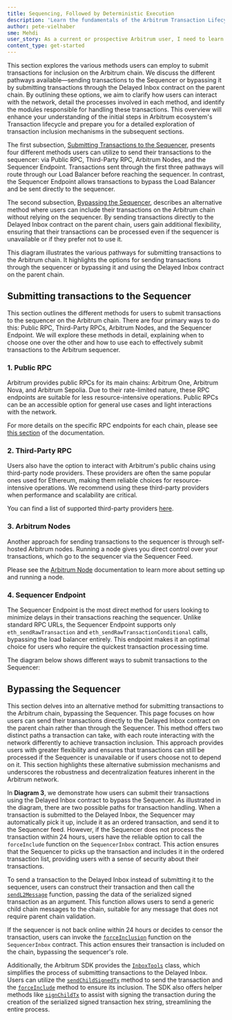 ```yaml
---
title: Sequencing, Followed by Deterministic Execution
description: 'Learn the fundamentals of the Arbitrum Transaction Lifecycle, sequencing, and deterministic execution.'
author: pete-vielhaber
sme: Mehdi
user_story: As a current or prospective Arbitrum user, I need to learn more about the transaction lifecycle.
content_type: get-started
---
```



This section explores the various methods users can employ to submit transactions for inclusion on the <a data-quicklook-from="arbitrum">Arbitrum</a> chain. We discuss the different pathways available—sending transactions to the <a data-quicklook-from="sequencer">Sequencer</a> or bypassing it by submitting transactions through the <a data-quicklook-from="delayed-inbox">Delayed Inbox</a> contract on the <a data-quicklook-from="parent-chain">parent chain</a>. By outlining these options, we aim to clarify how users can interact with the network, detail the processes involved in each method, and identify the modules responsible for handling these transactions. This overview will enhance your understanding of the initial steps in Arbitrum ecosystem's <a data-quicklook-from="transaction">Transaction</a> lifecycle and prepare you for a detailed exploration of transaction inclusion mechanisms in the subsequent sections.

The first subsection, [Submitting Transactions to the Sequencer](#submitting-transactions-to-the-sequencer), presents four different methods users can utilize to send their transactions to the sequencer: via Public RPC, Third-Party RPC, Arbitrum Nodes, and the Sequencer Endpoint. Transactions sent through the first three pathways will route through our Load Balancer before reaching the sequencer. In contrast, the Sequencer Endpoint allows transactions to bypass the Load Balancer and be sent directly to the sequencer.

The second subsection, [Bypassing the Sequencer](#bypassing-the-sequencer), describes an alternative method where users can include their transactions on the <a data-quicklook-from="arbitrum-chain">Arbitrum chain</a> without relying on the sequencer. By sending transactions directly to the Delayed Inbox contract on the parent chain, users gain additional flexibility, ensuring that their transactions can be processed even if the sequencer is unavailable or if they prefer not to use it.

This diagram illustrates the various pathways for submitting transactions to the Arbitrum chain. It highlights the options for sending transactions through the sequencer or bypassing it and using the Delayed Inbox contract on the parent chain.

<ImageZoom
  src="/img/haw-transaction-lifecycle.svg"
  alt="Transaction lifecycle diagram showing various pathways for submitting transactions"
  className="img-600px"
/>

## Submitting transactions to the Sequencer

This section outlines the different methods for users to submit transactions to the sequencer on the Arbitrum chain. There are four primary ways to do this: Public RPC, Third-Party RPCs, Arbitrum Nodes, and the Sequencer Endpoint. We will explore these methods in detail, explaining when to choose one over the other and how to use each to effectively submit transactions to the Arbitrum sequencer.

### 1. Public RPC

Arbitrum provides public RPCs for its main chains: <a data-quicklook-from="arbitrum-one">Arbitrum One</a>, <a data-quicklook-from="arbitrum-nova">Arbitrum Nova</a>, and Arbitrum Sepolia. Due to their rate-limited nature, these RPC endpoints are suitable for less resource-intensive operations. Public RPCs can be an accessible option for general use cases and light interactions with the network.

For more details on the specific RPC endpoints for each chain, please see [this section](https://docs.arbitrum.io/build-decentralized-apps/reference/node-providers#arbitrum-public-rpc-endpoints) of the documentation.

### 2. Third-Party RPC

Users also have the option to interact with Arbitrum's public chains using third-party node providers. These providers are often the same popular ones used for Ethereum, making them reliable choices for resource-intensive operations. We recommend using these third-party providers when performance and scalability are critical.

You can find a list of supported third-party providers [here](https://docs.arbitrum.io/build-decentralized-apps/reference/node-providers#third-party-rpc-providers).

### 3. Arbitrum Nodes

Another approach for sending transactions to the sequencer is through self-hosted Arbitrum nodes. Running a node gives you direct control over your transactions, which go to the sequencer via the <a data-quicklook-from="sequencer-feed">Sequencer Feed</a>.

Please see the [Arbitrum Node](https://docs.arbitrum.io/run-arbitrum-node/overview) documentation to learn more about setting up and running a node.

### 4. Sequencer Endpoint

The Sequencer Endpoint is the most direct method for users looking to minimize delays in their transactions reaching the sequencer. Unlike standard RPC URLs, the Sequencer Endpoint supports only `eth_sendRawTransaction` and `eth_sendRawTransactionConditional` calls, bypassing the load balancer entirely. This endpoint makes it an optimal choice for users who require the quickest transaction processing time.

The diagram below shows different ways to submit transactions to the Sequencer:

<ImageZoom
  src="/img/haw-submit-tx-to-sequencer.svg"
  alt="Submit transaction to the Sequencer"
  className="img-600px"
/>

## Bypassing the Sequencer

This section delves into an alternative method for submitting transactions to the Arbitrum chain, bypassing the Sequencer. This page focuses on how users can send their transactions directly to the Delayed Inbox contract on the parent chain rather than through the Sequencer. This method offers two distinct paths a transaction can take, with each route interacting with the network differently to achieve transaction inclusion. This approach provides users with greater flexibility and ensures that transactions can still be processed if the Sequencer is unavailable or if users choose not to depend on it. This section highlights these alternative submission mechanisms and underscores the robustness and decentralization features inherent in the Arbitrum network.

In **Diagram 3**, we demonstrate how users can submit their transactions using the Delayed Inbox contract to bypass the Sequencer. As illustrated in the diagram, there are two possible paths for transaction handling. When a transaction is submitted to the Delayed Inbox, the Sequencer may automatically pick it up, include it as an ordered transaction, and send it to the Sequencer feed. However, if the Sequencer does not process the transaction within 24 hours, users have the reliable option to call the `forceInclude` function on the `SequencerInbox` contract. This action ensures that the Sequencer to picks up the transaction and includes it in the ordered transaction list, providing users with a sense of security about their transactions.

<ImageZoom
  src="/img/haw-bypassing-the-sequencer.svg"
  alt="Bypassing the Sequencer"
  className="img-600px"
/>

To send a transaction to the Delayed Inbox instead of submitting it to the sequencer, users can construct their transaction and then call the [`sendL2Message`](https://github.com/OffchainLabs/nitro-contracts/blob/fbbcef09c95f69decabaced3da683f987902f3e2/src/bridge/AbsInbox.sol#L150) function, passing the data of the serialized signed transaction as an argument. This function allows users to send a generic child chain messages to the chain, suitable for any message that does not require parent chain validation.

If the sequencer is not back online within 24 hours or decides to censor the transaction, users can invoke the [`forceInclusion`](https://github.com/OffchainLabs/nitro-contracts/blob/fbbcef09c95f69decabaced3da683f987902f3e2/src/bridge/SequencerInbox.sol#L284) function on the `SequencerInbox` contract. This action ensures their transaction is included on the chain, bypassing the sequencer's role.

Additionally, the Arbitrum SDK provides the [`InboxTools`](https://github.com/OffchainLabs/arbitrum-sdk/blob/792a7ee3ccf09842653bc49b771671706894cbb4/src/lib/inbox/inbox.ts#L64C14-L64C24) class, which simplifies the process of submitting transactions to the Delayed Inbox. Users can utilize the [`sendChildSignedTx`](https://github.com/OffchainLabs/arbitrum-sdk/blob/792a7ee3ccf09842653bc49b771671706894cbb4/src/lib/inbox/inbox.ts#L401C16-L401C33) method to send the transaction and the [`forceInclude`](https://github.com/OffchainLabs/arbitrum-sdk/blob/792a7ee3ccf09842653bc49b771671706894cbb4/src/lib/inbox/inbox.ts#L367) method to ensure its inclusion. The SDK also offers helper methods like [`signChildTx`](https://github.com/OffchainLabs/arbitrum-sdk/blob/792a7ee3ccf09842653bc49b771671706894cbb4/src/lib/inbox/inbox.ts#L429) to assist with signing the transaction during the creation of the serialized signed transaction hex string, streamlining the entire process.
